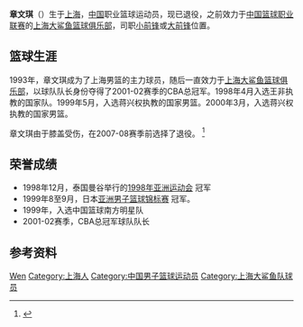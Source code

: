 {{篮球运动员
| name = 章文琪
| position = 助理教练
| height_m = 2.00
| weight_kg = 95
| team = 上海大鲨鱼
| league = [[CBA|CBA]]
| nationality = {{PRC}}
| birth_date = {{Birth date and age|1972|12|1}}
| birth_place = {{CHN}}[[上海市|上海市]]
| career_start = ？
| career_end = 2007
| career_position = [[大前锋|大前锋]]或[[小前锋|小前锋]]
| career_number = 6
| coach_start = 2021
| years1 = ?–2007
| team1 = [[上海大鲨鱼篮球俱乐部|上海大鲨鱼]]
| cyears1 = 2021−
| cteam1 = 上海大鲨鱼（助理教练）
| highlights = 
* CBA总冠军（2002）
* 6号球衣被[[上海大鲨鱼|上海大鲨鱼]]退役
}}

'''章文琪'''（{{bd|1972年|12月1日|catIdx=Zhang Wenqi}}）生于[[上海|上海]]，[[中国|中国]]职业篮球运动员，现已退役，之前效力于[[中国篮球职业联赛|中国篮球职业联赛]]的[[上海大鲨鱼篮球俱乐部|上海大鲨鱼篮球俱乐部]]，司职[[小前锋|小前锋]]或[[大前锋|大前锋]]位置。

== 篮球生涯 ==
1993年，章文琪成为了上海男篮的主力球员，随后一直效力于[[上海大鲨鱼篮球俱乐部|上海大鲨鱼篮球俱乐部]]，以球队队长身份夺得了2001-02赛季的CBA总冠军。1998年4月入选王非执教的国家队。1999年5月，入选蒋兴权执教的国家男篮。2000年3月，入选蒋兴权执教的国家男篮。

章文琪由于膝盖受伤，在2007-08赛季前选择了退役。
<ref>{{cite news
  | first= 
  | last= 
  | author= 
  | url= http://sports.163.com/07/0810/15/3LHVRKH70005227R.html
  | title= 章文琪退役王立刚受伤 上海男篮新赛季困难不小
  | work= 
  | publisher= 网易体育在线
  | pages= 
  | page= 
  | date= 2007-08-10
  | accessdate= 2007-10-17
  | archive-date= 2019-06-08
  | archive-url= https://web.archive.org/web/20190608141441/http://sports.163.com/07/0810/15/3LHVRKH70005227R.html
  | dead-url= yes
  }}</ref> 

== 荣誉成绩 ==
* 1998年12月，泰国曼谷举行的[[1998年亚洲运动会|1998年亚洲运动会]] 冠军
* 1999年8至9月，日本[[亚洲男子篮球锦标赛|亚洲男子篮球锦标赛]] 冠军。  
* 1999年，入选中国篮球南方明星队
* 2001-02赛季，CBA总冠军球队队长

== 参考资料 ==
{{reflist}}

{{1999年男篮亚锦赛中国队阵容}}
{{2001年男篮亚锦赛中国队阵容}}
{{2001-02赛季CBA总冠军|1}}
{{上海大鲨鱼}}

{{Authority control}}
{{DEFAULTSORT:Zhang章}}
[[Category:章姓|Wen]]
[[Category:上海人|Category:上海人]]
[[Category:中国男子篮球运动员|Category:中国男子篮球运动员]]
[[Category:上海大鲨鱼队球员|Category:上海大鲨鱼队球员]]
